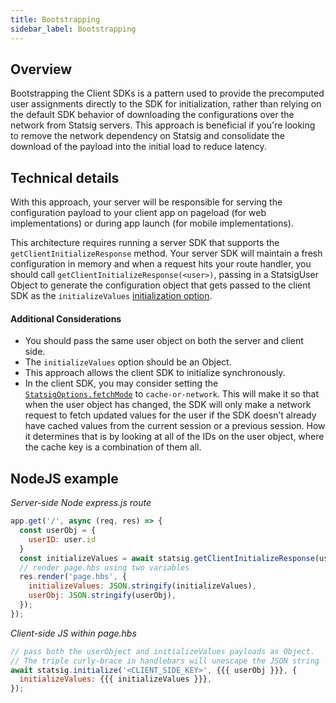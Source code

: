```yaml
---
title: Bootstrapping
sidebar_label: Bootstrapping
---
```


## Overview

Bootstrapping the Client SDKs is a pattern used to provide the precomputed user assignments directly to the SDK for initialization, rather than relying on the default SDK behavior of downloading the configurations over the network from Statsig servers. This approach is beneficial if you're looking to remove the network dependency on Statsig and consolidate the download of the payload into the initial load to reduce latency. 

## Technical details 

With this approach, your server will be responsible for serving the configuration payload to your client app on pageload (for web implementations) or during app launch (for mobile implementations).

This architecture requires running a server SDK that supports the `getClientInitializeResponse` method. 
Your server SDK will maintain a fresh configuration in memory and when a request hits your route handler, you should call `getClientInitializeResponse(<user>)`, passing in a StatsigUser Object to generate the configuration object that gets passed to the client SDK as the `initializeValues` [initialization option](https://docs.statsig.com/client/jsClientSDK#statsig-options).

#### Additional Considerations

* You should pass the same user object on both the server and client side.
* The `initializeValues` option should be an Object.
* This approach allows the client SDK to initialize synchronously.
* In the client SDK, you may consider setting the [`StatsigOptions.fetchMode`](https://docs.statsig.com/client/reactSDK#statsig-options) to `cache-or-network`. This will make it so that when the user object has changed, the SDK will only make a network request to fetch updated values for the user if the SDK doesn’t already have cached values from the current session or a previous session. How it determines that is by looking at all of the IDs on the user object, where the cache key is a combination of them all.

## NodeJS example

_Server-side Node express.js route_
```js
app.get('/', async (req, res) => { 
  const userObj = { 
    userID: user.id
  }   
  const initializeValues = await statsig.getClientInitializeResponse(userObj);
  // render page.hbs using two variables
  res.render('page.hbs', {    
    initializeValues: JSON.stringify(initializeValues),
    userObj: JSON.stringify(userObj),
  });
});
```

_Client-side JS within page.hbs_
```js
// pass both the userObject and initializeValues payloads as Object.
// The triple curly-brace in handlebars will unescape the JSON string
await statsig.initialize('<CLIENT_SIDE_KEY>', {{{ userObj }}}, {
  initializeValues: {{{ initializeValues }}},
});  
```
